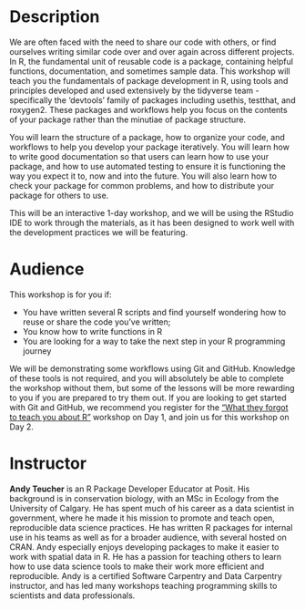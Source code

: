 # Description

We are often faced with the need to share our code with others, or find ourselves writing similar code over and over again across different projects. In R, the fundamental unit of reusable code is a package, containing helpful functions, documentation, and sometimes sample data. This workshop will teach you the fundamentals of package development in R, using tools and principles developed and used extensively by the tidyverse team - specifically the 'devtools' family of packages including usethis, testthat, and roxygen2. These packages and workflows help you focus on the contents of your package rather than the minutiae of package structure. 

You will learn the structure of a package, how to organize your code, and workflows to help you develop your package iteratively. You will learn how to write good documentation so that users can learn how to use your package, and how to use automated testing to ensure it is functioning the way you expect it to, now and into the future. You will also learn how to check your package for common problems, and how to distribute your package for others to use.

This will be an interactive 1-day workshop, and we will be using the RStudio IDE to work through the materials, as it has been designed to work well with the development practices we will be featuring.

# Audience

This workshop is for you if:

-   You have written several R scripts and find yourself wondering how to reuse or share the code you've written;
-   You know how to write functions in R
-   You are looking for a way to take the next step in your R programming journey

We will be demonstrating some workflows using Git and GitHub. Knowledge of these tools is not required, and you will absolutely be able to complete the workshop without them, but some of the lessons will be more rewarding to you if you are prepared to try them out. If you are looking to get started with Git and GitHub, we recommend you register for the ["What they forgot to teach you about R"](https://posit-conf-2023.github.io/workshops/workshops/wtf/) workshop on Day 1, and join us for this workshop on Day 2.

# Instructor

**Andy Teucher** is an R Package Developer Educator at Posit. His background is in conservation biology, with an MSc in Ecology from the University of Calgary. He has spent much of his career as a data scientist in government, where he made it his mission to promote and teach open, reproducible data science practices. He has written R packages for internal use in his teams as well as for a broader audience, with several hosted on CRAN. Andy especially enjoys developing packages to make it easier to work with spatial data in R. He has a passion for teaching others to learn how to use data science tools to make their work more efficient and reproducible. Andy is a certified Software Carpentry and Data Carpentry instructor, and has led many workshops teaching programming skills to scientists and data professionals.

